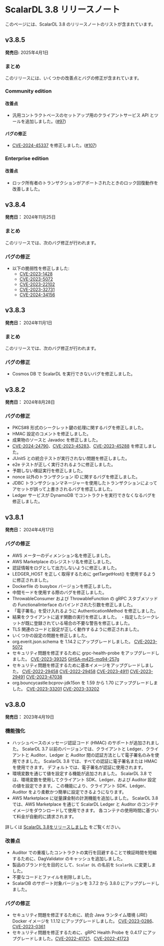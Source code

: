 # ScalarDL 3.8 リリースノート


<TranslationBanner />

このページには、ScalarDL 3.8 のリリースノートのリストが含まれています。

## v3.8.5

**発売日:** 2025年4月1日

### まとめ

このリリースには、いくつかの改善点とバグの修正が含まれています。

### Community edition

#### 改善点

- 汎用コントラクトベースのセットアップ用のクライアントサービス API とツールを追加しました。([#97](https://github.com/scalar-labs/scalardl/pull/97))

#### バグの修正

- [CVE-2024-45337](https://github.com/advisories/GHSA-v778-237x-gjrc "CVE-2024-45337") を修正しました。([#107](https://github.com/scalar-labs/scalardl/pull/107))

### Enterprise edition

#### 改善点

- ロック所有者のトランザクションがアボートされたときのロック回復動作を改善しました。

## v3.8.4

**発売日：** 2024年11月25日

### まとめ

このリリースでは、次のバグ修正が行われます。

### バグの修正

- 以下の脆弱性を修正しました:
  - [CVE-2023-1428](https://github.com/advisories/GHSA-6628-q6j9-w8vg "CVE-2023-1428")
  - [CVE-2023-5072](https://github.com/advisories/GHSA-4jq9-2xhw-jpx7 "CVE-2023-5072")
  - [CVE-2023-22102](https://github.com/advisories/GHSA-m6vm-37g8-gqvh "CVE-2023-22102")
  - [CVE-2023-32731](https://github.com/advisories/GHSA-cfgp-2977-2fmm "CVE-2023-32731")
  - [CVE-2024-34156](https://github.com/advisories/GHSA-crqm-pwhx-j97f "CVE-2024-34156")

## v3.8.3

**発売日：** 2024年11月1日

### まとめ

このリリースでは、次のバグ修正が行われます。

### バグの修正

- Cosmos DB で ScalarDL を実行できないバグを修正しました。

## v3.8.2

**発売日：** 2024年8月28日

### バグの修正

- PKCS#8 形式のシークレット鍵の処理に関するバグを修正しました。
- HMAC 設定のコメントを修正しました。
- 成果物のソースと Javadoc を修正しました。
- [CVE-2024-24790](https://github.com/advisories/GHSA-49gw-vxvf-fc2g "CVE-2024-24790")、[CVE-2023-45283](https://github.com/advisories/GHSA-vvjp-q62m-2vph "CVE-2023-45283")、[CVE-2023-45288](https://github.com/advisories/GHSA-4v7x-pqxf-cx7m "CVE-2023-45288") を修正しました。
- JUnit5 との統合テストが実行されない問題を修正しました。
- e2e テストが正しく実行されるように修正しました。
- 予期しない検証実行を修正しました。
- nonce 以外のトランザクション ID に関するバグを修正しました。
- JDBC トランザクションマネージャーを使用したトランザクションによってアセットが誤って上書きされるバグを修正しました。
- Ledger サービスが DynamoDB でコントラクトを実行できなくなるバグを修正しました。

## v3.8.1

**発売日：** 2024年4月17日

### バグの修正

- AWS メーターのディメンション名を修正しました。
- AWS Marketplace のレジストリ名を修正しました。
- 認証情報をログとして出力しないように修正しました。
- LEDGER_HOST を正しく取得するために getTargetHost() を使用するように修正されました。
- Dockerfile の busybox バージョンを修正しました。
- 中間モードを使用する際のバグを修正しました。
- ThrowableConsumer および ThrowableFunction の gRPC スタブメソッドの FunctionalInterface のバインドされた引数を修正しました。
- 「電子署名」を受け入れるように AuthenticationMethod を修正しました。
- 結果をクライアントに返す関数の実行を修正しました。
・指定したシークレットが既に登録されている場合の不要な警告を修正しました。
- TLS 関連のコードと設定が正しく動作するように修正されました。
- いくつかの設定の問題を修正しました。
- org.everit.json.schema を 1.14.2 にアップグレードしました。 [CVE-2023-5072](https://github.com/advisories/GHSA-4jq9-2xhw-jpx7 "CVE-2023-5072")
- セキュリティ問題を修正するために grpc-health-probe をアップグレードしました。 [CVE-2023-39325](https://github.com/advisories/GHSA-4374-p667-p6c8 "CVE-2023-39325") [GHSA-m425-mq94-257g](https://github.com/advisories/GHSA-m425-mq94-257g "GHSA-m425-mq94-257g")
- セキュリティ問題を修正するために基本イメージをアップグレードしました。 [CVE-2022-29458](https://github.com/advisories/GHSA-jh4f-5j2m-4v9c "CVE-2022-29458") [CVE-2022-29458](https://github.com/advisories/GHSA-jh4f-5j2m-4v9c "CVE-2022-29458") [CVE-2023-4911](https://github.com/advisories/GHSA-m77w-6vjw-wh2f "CVE-2023-4911") [CVE-2023-29491](https://github.com/advisories/GHSA-vh2x-5rx6-qqhv "CVE-2023-29491") [CVE-2023-47038](https://github.com/advisories/GHSA-96fh-9q43-rmjh "CVE-2023-47038")
- org.bouncycastle:bcprov-jdk15on を 1.59 から 1.70 にアップグレードしました。 [CVE-2023-33201](https://github.com/advisories/GHSA-hr8g-6v94-x4m9 "CVE-2023-33201") [CVE-2023-33202](https://github.com/advisories/GHSA-wjxj-5m7g-mg7q "CVE-2023-33202")

## v3.8.0

**発売日：** 2023年4月19日

### 機能強化

- ハッシュベースのメッセージ認証コード (HMAC) のサポートが追加されました。 ScalarDL 3.7 以前のバージョンでは、クライアントと Ledger、クライアントと Auditor、Ledger と Auditor 間の認証方法として電子署名のみを使用できました。 ScalarDL 3.8 では、すべての認証に電子署名または HMAC を使用できます。 デフォルトでは、電子署名が認証に使用されます。
- 環境変数を通じて値を設定する機能が追加されました。 ScalarDL 3.8 では、環境変数を使用してクライアント SDK、Ledger、および Auditor 設定の値を設定できます。 この機能により、クライアント SDK、Ledger、Auditor をより柔軟かつ簡単に設定できるようになります。
- AWS Marketplace に従量課金制の計測機能を追加しました。 ScalarDL 3.8 では、AWS Marketplace を通じて ScalarDL Ledger と Auditor のコンテナイメージをダウンロードして使用できます。 各コンテナの使用時間に基づいて料金が自動的に請求されます。

詳しくは [ScalarDL 3.8をリリースしました](https://medium.com/scalar-engineering-ja/scalardl-3-8%E3%82%92%E3%83%AA%E3%83%AA%E3%83%BC%E3%82%B9%E3%81%97%E3%81%BE%E3%81%97%E3%81%9F-64a48664e5a3) をご覧ください。

### 改善点

- Auditor での重複したコントラクトの実行を回避することで検証時間を短縮するために、DagValidator のキャッシュを追加しました。
- 製品のブランド化を目的として、`Scalar DL` の名前を `ScalarDL` に変更しました。
- 不要なコードとファイルを削除しました。
- ScalarDB のサポート対象バージョンを 3.7.2 から 3.8.0 にアップグレードしました。

### バグの修正

- セキュリティ問題を修正するために、統合 Java ランタイム環境 (JRE) Docker イメージを 1.1.12 にアップグレードしました。 [CVE-2023-0286](https://nvd.nist.gov/vuln/detail/CVE-2023-0286)、[CVE-2023-0361](https://nvd.nist.gov/vuln/detail/CVE-2023-0361)
- セキュリティ問題を修正するために、gRPC Health Probe を 0.4.17 にアップグレードしました。[CVE-2022-41721](https://nvd.nist.gov/vuln/detail/CVE-2022-41721)、[CVE-2022-41723](https://nvd.nist.gov/vuln/detail/cve-2022-41723)
